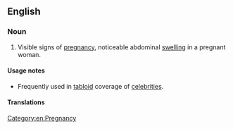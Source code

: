 ==English==

===Noun===
{{en-noun}}

# {{lb|en|informal}} Visible signs of [[pregnancy]], noticeable abdominal [[swelling]] in a pregnant woman.

====Usage notes====
* Frequently used in [[tabloid]] coverage of [[celebrity|celebrities]].

====Translations====
{{trans-top}}
{{trans-mid}}
{{trans-bottom}}

[[Category:en:Pregnancy]]